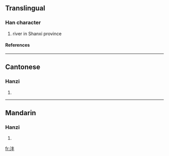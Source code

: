 {{see|灃}}

==Translingual==
===Han character===
{{Han char|rn=85|rad=水|as=04|sn=7|four=|canj=水手十 (EQJ)}}
# river in Shanxi province
====References====
{{Han ref|kx=0612.121|hdz=31557.070|uh=6CA3|ud=27811}}

----
==Cantonese==
===Hanzi===
{{yue-hanzi|jyut=|y=fung1}}
# {{defn|Cantonese}}

----
==Mandarin==
===Hanzi===
{{cmn-hanzi|tra=灃|pin=[[fēng]] ([[feng1]])|wg=feng<sup>1</sup>}}
# {{defn|Mandarin}}

[[fr:沣]]